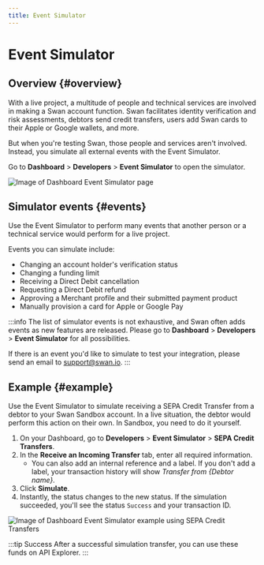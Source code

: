 ```yaml
---
title: Event Simulator
---
```


# Event Simulator

## Overview {#overview}

With a live project, a multitude of people and technical services are involved in making a Swan account function.
Swan facilitates identity verification and risk assessments, debtors send credit transfers, users add Swan cards to their Apple or Google wallets, and more.

But when you're testing Swan, those people and services aren't involved.
Instead, you simulate all external events with the Event Simulator.

Go to **Dashboard** > **Developers** > **Event Simulator** to open the simulator.

![Image of Dashboard Event Simulator page](../../images/developers/tools/event-simulator.png)


<TestingApiEventSimulator />

## Simulator events {#events}

Use the Event Simulator to perform many events that another person or a technical service would perform for a live project.

Events you can simulate include:

- Changing an account holder's verification status
- Changing a funding limit
- Receiving a Direct Debit cancellation
- Requesting a Direct Debit refund
- Approving a Merchant profile and their submitted payment product
- Manually provision a card for Apple or Google Pay

:::info
The list of simulator events is not exhaustive, and Swan often adds events as new features are released.
Please go to **Dashboard** > **Developers** > **Event Simulator** for all possibilities.

If there is an event you'd like to simulate to test your integration, please send an email to support@swan.io.
:::

## Example {#example}

Use the Event Simulator to simulate receiving a SEPA Credit Transfer from a debtor to your Swan Sandbox account.
In a live situation, the debtor would perform this action on their own.
In Sandbox, you need to do it yourself.

1. On your Dashboard, go to **Developers** > **Event Simulator** > **SEPA Credit Transfers**.
1. In the **Receive an Incoming Transfer** tab, enter all required information.
   - You can also add an internal reference and a label. If you don't add a label, your transaction history will show _Transfer from \{Debtor name\}_.
1. Click **Simulate**.
1. Instantly, the status changes to the new status. If the simulation succeeded, you'll see the status `Success` and your transaction ID.

![Image of Dashboard Event Simulator example using SEPA Credit Transfers](../../images/developers/tools/simulator-example.png)

:::tip Success
After a successful simulation transfer, you can use these funds on API Explorer.
:::
